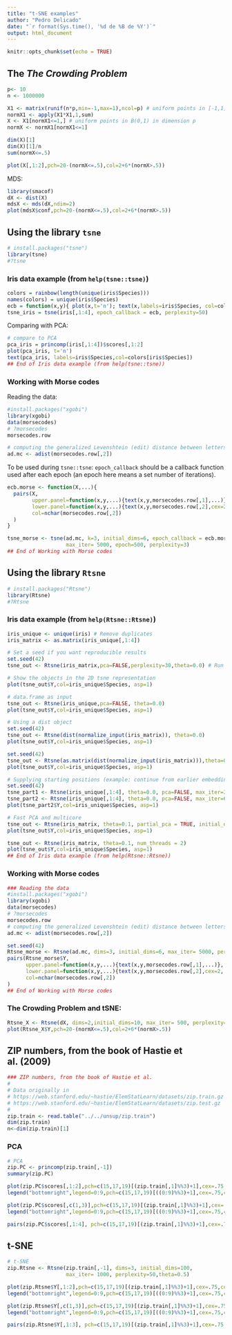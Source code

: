 ```yaml
---
title: "t-SNE examples"
author: "Pedro Delicado"
date: "`r format(Sys.time(), '%d de %B de %Y')`"
output: html_document
---
```


```r
knitr::opts_chunk$set(echo = TRUE)
```

## The *The Crowding Problem*

```r
p<- 10
n <- 1000000

X1 <- matrix(runif(n*p,min=-1,max=1),ncol=p) # uniform points in [-1,1]^p
normX1 <- apply(X1*X1,1,sum)
X <- X1[normX1<=1,] # uniform points in B(0,1) in dimension p
normX <- normX1[normX1<=1]

dim(X)[1]
dim(X)[1]/n
sum(normX<=.5)

plot(X[,1:2],pch=20-(normX<=.5),col=2+6*(normX>.5))
```

MDS:

```r
library(smacof)
dX <- dist(X)
mdsX <- mds(dX,ndim=2)
plot(mdsX$conf,pch=20-(normX<=.5),col=2+6*(normX>.5))
```


## Using the library `tsne`

```r
# install.packages("tsne")
library(tsne)
#?tsne
```

### Iris data example (from `help(tsne::tsne)`)
```r
colors = rainbow(length(unique(iris$Species)))
names(colors) = unique(iris$Species)
ecb = function(x,y){ plot(x,t='n'); text(x,labels=iris$Species, col=colors[iris$Species]) }
tsne_iris = tsne(iris[,1:4], epoch_callback = ecb, perplexity=50)
```

Comparing with PCA:
```r
# compare to PCA
pca_iris = princomp(iris[,1:4])$scores[,1:2]
plot(pca_iris, t='n')
text(pca_iris, labels=iris$Species,col=colors[iris$Species])
## End of Iris data example (from help(tsne::tsne))
```

### Working with Morse codes
Reading the data:
```r
#install.packages("xgobi")
library(xgobi)
data(morsecodes)
# ?morsecodes
morsecodes.row

# computing the generalized Levenshtein (edit) distance between letters morse code
ad.mc <- adist(morsecodes.row[,2])
```

To be used during `tsne::tsne`: `epoch_callback` should be a callback function used after each epoch (an epoch here means a set number of iterations).

```r
ecb.morse <- function(X,...){  
  pairs(X,
        upper.panel=function(x,y,...){text(x,y,morsecodes.row[,1],...)},
        lower.panel=function(x,y,...){text(x,y,morsecodes.row[,2],cex=2,...)},
        col=nchar(morsecodes.row[,2])
  )
}
```

```r
tsne_morse <- tsne(ad.mc, k=3, initial_dims=6, epoch_callback = ecb.morse, 
                   max_iter= 5000, epoch=500, perplexity=3)
## End of Working with Morse codes
```

## Using the library `Rtsne`
```r
# install.packages("Rtsne")
library(Rtsne)
#?Rtsne
```

### Iris data example (from `help(Rtsne::Rtsne)`)
```r
iris_unique <- unique(iris) # Remove duplicates
iris_matrix <- as.matrix(iris_unique[,1:4])

# Set a seed if you want reproducible results
set.seed(42)
tsne_out <- Rtsne(iris_matrix,pca=FALSE,perplexity=30,theta=0.0) # Run TSNE

# Show the objects in the 2D tsne representation
plot(tsne_out$Y,col=iris_unique$Species, asp=1)
```

```r
# data.frame as input
tsne_out <- Rtsne(iris_unique,pca=FALSE, theta=0.0)
plot(tsne_out$Y,col=iris_unique$Species, asp=1)
```

```r
# Using a dist object
set.seed(42)
tsne_out <- Rtsne(dist(normalize_input(iris_matrix)), theta=0.0)
plot(tsne_out$Y,col=iris_unique$Species, asp=1)
```

```r
set.seed(42)
tsne_out <- Rtsne(as.matrix(dist(normalize_input(iris_matrix))),theta=0.0)
plot(tsne_out$Y,col=iris_unique$Species, asp=1)
```

```r
# Supplying starting positions (example: continue from earlier embedding)
set.seed(42)
tsne_part1 <- Rtsne(iris_unique[,1:4], theta=0.0, pca=FALSE, max_iter=350)
tsne_part2 <- Rtsne(iris_unique[,1:4], theta=0.0, pca=FALSE, max_iter=650, Y_init=tsne_part1$Y)
plot(tsne_part2$Y,col=iris_unique$Species, asp=1)
```

```r
# Fast PCA and multicore
tsne_out <- Rtsne(iris_matrix, theta=0.1, partial_pca = TRUE, initial_dims=3)
plot(tsne_out$Y,col=iris_unique$Species, asp=1)
```

```r
tsne_out <- Rtsne(iris_matrix, theta=0.1, num_threads = 2)
plot(tsne_out$Y,col=iris_unique$Species, asp=1)
## End of Iris data example (from help(Rtsne::Rtsne))
```

### Working with Morse codes
```r
### Reading the data
#install.packages("xgobi")
library(xgobi)
data(morsecodes)
# ?morsecodes
morsecodes.row
# computing the generalized Levenshtein (edit) distance between letters morse code
ad.mc <- adist(morsecodes.row[,2])
```

```r
set.seed(42)
Rtsne_morse <- Rtsne(ad.mc, dims=3, initial_dims=6, max_iter= 5000, perplexity=3,theta=0.0)
pairs(Rtsne_morse$Y,
      upper.panel=function(x,y,...){text(x,y,morsecodes.row[,1],...)},
      lower.panel=function(x,y,...){text(x,y,morsecodes.row[,2],cex=2,...)},
      col=nchar(morsecodes.row[,2])
)
## End of Working with Morse codes
```

### The Crowding Problem and tSNE:
```r
Rtsne_X <- Rtsne(dX, dims=2,initial_dims=10, max_iter= 500, perplexity=5,theta=0.0)
plot(Rtsne_X$Y,pch=20-(normX<=.5),col=2+6*(normX>.5))
```

## ZIP numbers, from the book of Hastie et al. (2009)
```r
### ZIP numbers, from the book of Hastie et al.
#
# Data originally in
# https://web.stanford.edu/~hastie/ElemStatLearn/datasets/zip.train.gz
# https://web.stanford.edu/~hastie/ElemStatLearn/datasets/zip.test.gz
#
zip.train <- read.table("../../unsup/zip.train")
dim(zip.train)
n<-dim(zip.train)[1]
```

### PCA
```r
# PCA
zip.PC <- princomp(zip.train[,-1])
summary(zip.PC)
```

```r
plot(zip.PC$scores[,1:2],pch=c(15,17,19)[(zip.train[,1]%%3)+1],cex=.75,col=zip.train[,1]+1)
legend("bottomright",legend=0:9,pch=c(15,17,19)[((0:9)%%3)+1],cex=.75,col=(0:9)+1)
```

```r
plot(zip.PC$scores[,c(1,3)],pch=c(15,17,19)[(zip.train[,1]%%3)+1],cex=.75,col=zip.train[,1]+1)
legend("bottomright",legend=0:9,pch=c(15,17,19)[((0:9)%%3)+1],cex=.75,col=(0:9)+1)
```

```r
pairs(zip.PC$scores[,1:4], pch=c(15,17,19)[(zip.train[,1]%%3)+1],cex=.75,col=zip.train[,1]+1)
```

## t-SNE
```r
# t-SNE
zip.Rtsne <- Rtsne(zip.train[,-1], dims=3, initial_dims=100, 
                   max_iter= 1000, perplexity=50,theta=0.5)

plot(zip.Rtsne$Y[,1:2],pch=c(15,17,19)[(zip.train[,1]%%3)+1],cex=.75,col=zip.train[,1]+1)
legend("bottomright",legend=0:9,pch=c(15,17,19)[((0:9)%%3)+1],cex=.75,col=(0:9)+1)
```

```r
plot(zip.Rtsne$Y[,c(1,3)],pch=c(15,17,19)[(zip.train[,1]%%3)+1],cex=.75,col=zip.train[,1]+1)
legend("bottomright",legend=0:9,pch=c(15,17,19)[((0:9)%%3)+1],cex=.75,col=(0:9)+1)
```

```r
pairs(zip.Rtsne$Y[,1:3], pch=c(15,17,19)[(zip.train[,1]%%3)+1],cex=.75,col=zip.train[,1]+1)
```
